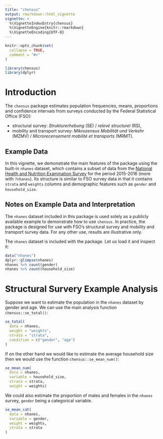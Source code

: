 ```yaml
---
title: "chensus"
output: rmarkdown::html_vignette
vignette: >
  %\VignetteIndexEntry{chensus}
  %\VignetteEngine{knitr::rmarkdown}
  %\VignetteEncoding{UTF-8}
---
```


```r
knitr::opts_chunk$set(
  collapse = TRUE,
  comment = "#>"
)
```


```r
library(chensus)
library(dplyr)
```

# Introduction

The `chensus` package estimates population frequencies, means,
proportions and confidence intervals from surveys conducted by
the Federal Statistical Office (FSO):

-   structural survey: *Strukturerhebung* (SE) / *relevé structurel* (RS),
-   mobility and transport survey: *Mikrozensus Mobilität und Verkehr*
    (MZMV) / *Microrecensement mobilité et transports* (MRMT).

## Example Data

In this vignette, we demonstrate the main features of the package using the built-in `nhanes` dataset, which contains a subset of data from the [National Health and Nutrition Examination Survey](https://wwwn.cdc.gov/Nchs/Nhanes/2015-2016/DEMO_I.htm) for the period 2015-2016 (more with `?nhanes`). Its structure is similar to FSO survey data in that it contains `strata` and `weights` columns and demographic features such as `gender` and `household_size`.

## Notes on Example Data and Interpretation

The `nhanes` dataset included in this package is used solely as a publicly available example to demonstrate how to use `chensus`. In practice, the package is designed for use with FSO's structural survey and mobility and transport survey data. For any other use, results are illustrative only.

The `nhanes` dataset is included with the package. Let us load it and inspect it:
```r
data("nhanes")
dplyr::glimpse(nhanes)
nhanes %>% count(gender)
nhanes %>% count(household_size)
```

# Structural Survery Example Analysis

Suppose we want to estimate the population in the `nhanes` dataset by gender and age. We can use the main analysis function `chensus::se_total()`:

```r
se_total(
  data = nhanes,
  weight = "weights",
  strata = "strata",
  condition = c("gender", "age")
)
```
If on the other hand we would like to estimate the average household size then we would use the function `chensus::se_mean_num()`:

```r
se_mean_num(
  data = nhanes, 
  variable = household_size, 
  strata = strata,
  weight = weights)
```

We could also estimate the proportion of males and females in the `nhanes` survey, `gender` being a categorical variable. 

```r
se_mean_cat(
  data = nhanes,
  variable = gender,
  weight = weights,
  strata = strata
)
```


